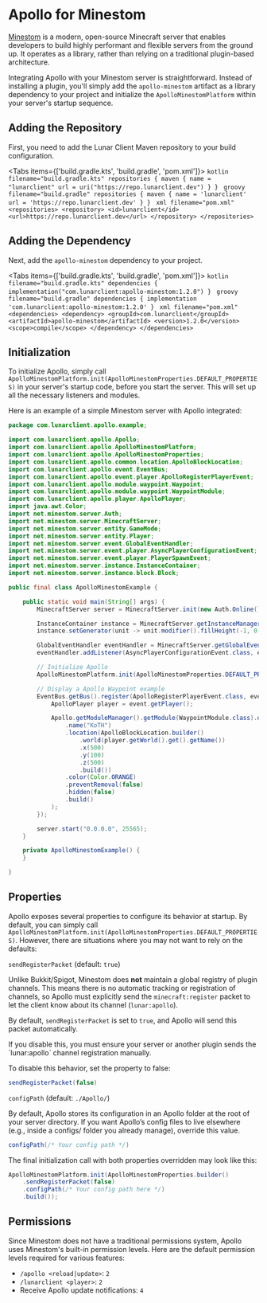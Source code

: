 
# Apollo for Minestom

[Minestom](https://minestom.net/) is a modern, open-source Minecraft server that enables developers to build highly performant and flexible servers from the ground up. It operates as a library, rather than relying on a traditional plugin-based architecture.

Integrating Apollo with your Minestom server is straightforward. Instead of installing a plugin, you'll simply add the `apollo-minestom` artifact as a library dependency to your project and initialize the `ApolloMinestomPlatform` within your server's startup sequence.

## Adding the Repository

First, you need to add the Lunar Client Maven repository to your build configuration.

<Tabs items={['build.gradle.kts', 'build.gradle', 'pom.xml']}>
  <Tab>
    ```kotlin filename="build.gradle.kts"
    repositories {
        maven {
            name = "lunarclient"
            url = uri("https://repo.lunarclient.dev")
        }
    }
    ```
  </Tab>
  <Tab>
    ```groovy filename="build.gradle"
    repositories {
        maven {
            name = 'lunarclient'
            url = 'https://repo.lunarclient.dev'
        }
    }
    ```
  </Tab>
  <Tab>
    ```xml filename="pom.xml"
    <repositories>
        <repository>
            <id>lunarclient</id>
            <url>https://repo.lunarclient.dev</url>
        </repository>
    </repositories>
    ```
  </Tab>
</Tabs>

## Adding the Dependency

Next, add the `apollo-minestom` dependency to your project.

<Tabs items={['build.gradle.kts', 'build.gradle', 'pom.xml']}>
  <Tab>
    ```kotlin filename="build.gradle.kts"
    dependencies {
        implementation("com.lunarclient:apollo-minestom:1.2.0")
    }
    ```
  </Tab>
  <Tab>
    ```groovy filename="build.gradle"
    dependencies {
        implementation 'com.lunarclient:apollo-minestom:1.2.0'
    }
    ```
  </Tab>
  <Tab>
    ```xml filename="pom.xml"
    <dependencies>
        <dependency>
            <groupId>com.lunarclient</groupId>
            <artifactId>apollo-minestom</artifactId>
            <version>1.2.0</version>
            <scope>compile</scope>
        </dependency>
    </dependencies>
    ```
  </Tab>
</Tabs>

## Initialization

To initialize Apollo, simply call `ApolloMinestomPlatform.init(ApolloMinestomProperties.DEFAULT_PROPERTIES)` in your server's startup code, before you start the server. This will set up all the necessary listeners and modules.

Here is an example of a simple Minestom server with Apollo integrated:

```java filename="ApolloMinestomExample.java"
package com.lunarclient.apollo.example;

import com.lunarclient.apollo.Apollo;
import com.lunarclient.apollo.ApolloMinestomPlatform;
import com.lunarclient.apollo.ApolloMinestomProperties;
import com.lunarclient.apollo.common.location.ApolloBlockLocation;
import com.lunarclient.apollo.event.EventBus;
import com.lunarclient.apollo.event.player.ApolloRegisterPlayerEvent;
import com.lunarclient.apollo.module.waypoint.Waypoint;
import com.lunarclient.apollo.module.waypoint.WaypointModule;
import com.lunarclient.apollo.player.ApolloPlayer;
import java.awt.Color;
import net.minestom.server.Auth;
import net.minestom.server.MinecraftServer;
import net.minestom.server.entity.GameMode;
import net.minestom.server.entity.Player;
import net.minestom.server.event.GlobalEventHandler;
import net.minestom.server.event.player.AsyncPlayerConfigurationEvent;
import net.minestom.server.event.player.PlayerSpawnEvent;
import net.minestom.server.instance.InstanceContainer;
import net.minestom.server.instance.block.Block;

public final class ApolloMinestomExample {

    public static void main(String[] args) {
        MinecraftServer server = MinecraftServer.init(new Auth.Online());

        InstanceContainer instance = MinecraftServer.getInstanceManager().createInstanceContainer();
        instance.setGenerator(unit -> unit.modifier().fillHeight(-1, 0, Block.STONE));

        GlobalEventHandler eventHandler = MinecraftServer.getGlobalEventHandler();
        eventHandler.addListener(AsyncPlayerConfigurationEvent.class, event -> event.setSpawningInstance(instance));

        // Initialize Apollo
        ApolloMinestomPlatform.init(ApolloMinestomProperties.DEFAULT_PROPERTIES);

        // Display a Apollo Waypoint example
        EventBus.getBus().register(ApolloRegisterPlayerEvent.class, event -> {
            ApolloPlayer player = event.getPlayer();

            Apollo.getModuleManager().getModule(WaypointModule.class).displayWaypoint(player, Waypoint.builder()
                .name("KoTH")
                .location(ApolloBlockLocation.builder()
                    .world(player.getWorld().get().getName())
                    .x(500)
                    .y(100)
                    .z(500)
                    .build())
                .color(Color.ORANGE)
                .preventRemoval(false)
                .hidden(false)
                .build()
            );
        });

        server.start("0.0.0.0", 25565);
    }

    private ApolloMinestomExample() {
    }

}
```

## Properties

Apollo exposes several properties to configure its behavior at startup. By default, you can simply call `ApolloMinestomPlatform.init(ApolloMinestomProperties.DEFAULT_PROPERTIES)`. However, there are situations where you may not want to rely on the defaults:

`sendRegisterPacket` (default: `true`)

Unlike Bukkit/Spigot, Minestom does **not** maintain a global registry of plugin channels. This means there is no automatic tracking or registration of channels, so Apollo must explicitly send the `minecraft:register` packet to let the client know about its channel (`lunar:apollo`).

By default, `sendRegisterPacket` is set to `true`, and Apollo will send this packet automatically.

<Callout type="warning" emoji="⚠️">
  If you disable this, you must ensure your server or another plugin sends the `lunar:apollo` channel registration manually.
</Callout>

To disable this behavior, set the property to false:

```java
sendRegisterPacket(false)
```

`configPath` (default: `./Apollo/`)

By default, Apollo stores its configuration in an Apollo folder at the root of your server directory.
If you want Apollo’s config files to live elsewhere (e.g., inside a configs/ folder you already manage), override this value.

```java
configPath(/* Your config path */)
```

The final initialization call with both properties overridden may look like this:

```java
ApolloMinestomPlatform.init(ApolloMinestomProperties.builder()
    .sendRegisterPacket(false)
    .configPath(/* Your config path here */)
    .build());
```


## Permissions

Since Minestom does not have a traditional permissions system, Apollo uses Minestom's built-in permission levels. Here are the default permission levels required for various features:

- `/apollo <reload|update>`: `2`
- `/lunarclient <player>`: `2`
- Receive Apollo update notifications: `4`
